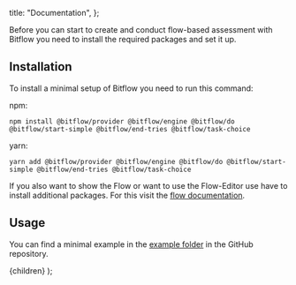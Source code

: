 
  title: "Documentation",
};

Before you can start to create and conduct flow-based assessment with Bitflow
you need to install the required packages and set it up.

## Installation

To install a minimal setup of Bitflow you need to run this command:

npm:

```shell
npm install @bitflow/provider @bitflow/engine @bitflow/do @bitflow/start-simple @bitflow/end-tries @bitflow/task-choice
```

yarn:

```shell
yarn add @bitflow/provider @bitflow/engine @bitflow/do @bitflow/start-simple @bitflow/end-tries @bitflow/task-choice
```

If you also want to show the Flow or want to use the Flow-Editor use have to
install additional packages. For this visit the [flow documentation](/docs/flow).

## Usage

You can find a minimal example in the [example
folder](https://github.com/openpatch/bitflow/tree/develop/examples/nextjs-client-side-assessment)
in the GitHub repository.

  <DocLayout meta={meta}>
    <Card>
      <CardContent>{children}</CardContent>
    </Card>
  </DocLayout>
);
